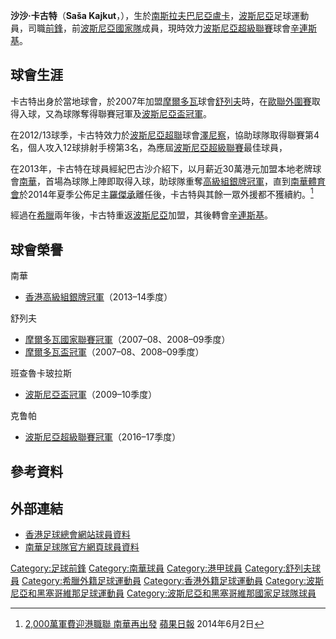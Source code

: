 {{Infobox football biography
| name        = 卡古特 <br> Saša Kajkut
| image       = Saša Kajkut.JPG
| image_size  = 240
| fullname    = Saša Kajkut
| birth_date  = {{birth date and age|1984|07|07|df=y}}
| birth_place = [[南斯拉夫|南斯拉夫]]，[[巴尼亞盧卡|巴尼亞盧卡]]
| height      = {{convert|1.88|m|ftin|0|abbr=on}}
| position    = [[前鋒_(足球)|前鋒]]
| currentclub = [[莫斯塔爾辛連斯基克羅埃西亞體育會|辛連斯基]]
| clubnumber  = 10
| youthyears1 = 2002–2003
| youthclubs1 = {{link-en|奧林班其巴尼亞盧卡|FK Omladinac Banja Luka}}
| years1 = 2003–2004  | clubs1 = [[巴尼亞盧卡戰士足球俱樂部|班查魯卡玻拉斯]]     | caps1 = 17 | goals1 = 3 
| years2 = 2005–2006  | clubs2 = {{link-en|卡爾洛瓦茨足球俱樂部|NK Karlovac|卡爾洛瓦茨}}                  | caps2 = 14 | goals2= 5
| years3 = 2006        | clubs3 = [[扎達爾足球俱樂部|扎達爾]]                     | caps3 = 10 | goals3 = 8 
| years4 = 2006–2007  | clubs4 = {{link-en|保莫雷克|NK Pomorac 1921}}                | caps4 = 25 | goals4 = 5
| years5 = 2007–2008  | clubs5 = [[舒列夫足球會|舒列夫]]                         | caps5 = 23 | goals5 = 5
| years6 = 2008–2010  | clubs6 = [[巴尼亞盧卡戰士足球俱樂部|班查魯卡玻拉斯]]     | caps6 = 35 | goals6 = 11
| years7 = 2010–2011  | clubs7 = [[巴庫足球會|巴庫]]                             | caps7 = 9  | goals7 = 1 
| years8 = 2011–2012  | clubs8 = [[巴尼亞盧卡戰士足球俱樂部|班查魯卡玻拉斯]]     | caps8 = 24 | goals8 = 9    
| years9 = 2012–2013  | clubs9 = [[澤尼察鋼鐵足球俱樂部|澤尼察]]                 | caps9 = 27 | goals9 = 15
| years10 = 2013–2014 | clubs10 = [[南華足球隊|南華]]                            | caps10 = 16 | goals10 = 9           
| years11 = 2014–2015 | clubs11 = [[AOK卡基拿|卡基拿]]                           | caps11 = 27 | goals11 = 5  
| years12 = 2015–2016 | clubs12 = [[韋里亞足球俱樂部|韋里亞]]                    | caps12 = 20 | goals12 = 8
| years13 = 2016–2017 | clubs13 = {{link-en|克鲁帕|FK Krupa}}                        | caps13 = 8 | goals13 = 5
| years14 = 2017–     | clubs14 = [[莫斯塔爾辛連斯基克羅埃西亞體育會|辛連斯基]]  | caps14 = 10 | goals14 = 2
| nationalyears1 = 2009
| nationalteam1  = [[波斯尼亞和黑塞哥維那國家足球隊|波斯尼亞]]
| nationalcaps1  = 1 
| nationalgoals1 = 0
| pcupdate = 11:08, 21 January 2016 (UTC)
}}
'''沙沙·卡古特'''（'''Saša Kajkut'''，{{bd|1984年|7月7日|catIdx=C}}），生於[[南斯拉夫|南斯拉夫]][[巴尼亞盧卡|巴尼亞盧卡]]，[[波斯尼亞|波斯尼亞]]足球運動員，司職[[前鋒_(足球)|前鋒]]，前[[波斯尼亞和黑塞哥維那國家足球隊|波斯尼亞國家隊]]成員，現時效力[[波斯尼亞和黑塞哥維那超級足球聯賽|波斯尼亞超級聯賽]]球會[[莫斯塔爾辛連斯基克羅埃西亞體育會|辛連斯基]]。

==球會生涯==
卡古特出身於當地球會{{link-en|奧林班其巴尼亞盧卡|FK Omladinac Banja Luka}}，於2007年加盟[[摩爾多瓦|摩爾多瓦]]球會[[舒列夫足球會|舒列夫]]時，在[[歐洲聯賽冠軍盃|歐聯外圍賽]]取得入球，又為球隊奪得聯賽冠軍及[[波斯尼亞和黑塞哥維那盃|波斯尼亞盃冠軍]]。

在2012/13球季，卡古特效力於[[波斯尼亞和黑塞哥維那超級足球聯賽|波斯尼亞超聯]]球會[[澤尼察鋼鐵足球俱樂部|澤尼察]]，協助球隊取得聯賽第4名，個人攻入12球排射手榜第3名，為應屆[[波斯尼亞和黑塞哥維那超級足球聯賽|波斯尼亞超級聯賽]]最佳球員，

在2013年，卡古特在球員經紀巴古沙介紹下，以月薪近30萬港元加盟本地老牌球會[[南華足球隊|南華]]，首場為球隊上陣即取得入球，助球隊重奪[[香港高級組銀牌|高級組銀牌冠軍]]，直到[[南華足球隊|南華體育會]]於2014年夏季公佈足主[[羅傑承|羅傑承]]離任後，卡古特與其餘一眾外援都不獲續約。<ref>[http://hk.apple.nextmedia.com/sports/art/20140602/18741103 2,000萬軍費迎港職聯 南華再出發] {{Wayback|url=http://hk.apple.nextmedia.com/sports/art/20140602/18741103 |date=20170917124736 }} [[蘋果日報|蘋果日報]] 2014年6月2日</ref>

經過在[[希臘|希臘]]兩年後，卡古特重返[[波斯尼亞|波斯尼亞]]加盟{{link-en|克鲁帕|FK Krupa}}，其後轉會[[莫斯塔爾辛連斯基克羅埃西亞體育會|辛連斯基]]。

==球會榮譽==
;南華
* [[香港高級組銀牌|香港高級組銀牌冠軍]]（2013–14季度）
;舒列夫
* [[摩爾多瓦國家足球聯賽|摩爾多瓦國家聯賽冠軍]]（2007–08、2008–09季度）
* [[摩爾多瓦盃|摩爾多瓦盃冠軍]]（2007–08、2008–09季度）
;班查魯卡玻拉斯
* [[波斯尼亞和黑塞哥維那盃|波斯尼亞盃冠軍]]（2009–10季度）
;克鲁帕
* [[波斯尼亞和黑塞哥維那超級足球聯賽|波斯尼亞超級聯賽冠軍]]（2016–17季度）

==參考資料==
{{reflist}}

==外部連結==
* [http://www.hkfa.com/ch/club/2/detail?player=12622 香港足球總會網站球員資料] {{Wayback|url=http://www.hkfa.com/ch/club/2/detail?player=12622 |date=20131013212432 }}
* [http://www.southchinafc.com/template?series=3&article=12169 南華足球隊官方網頁球員資料] {{Wayback|url=http://www.southchinafc.com/template?series=3&article=12169 |date=20140201163714 }}

{{DEFAULTSORT:Kajkut,Sasa}}
[[Category:足球前鋒|Category:足球前鋒]]
[[Category:南華球員|Category:南華球員]]
[[Category:港甲球員|Category:港甲球員]]
[[Category:舒列夫球員|Category:舒列夫球員]]
[[Category:希臘外籍足球運動員|Category:希臘外籍足球運動員]]
[[Category:香港外籍足球運動員|Category:香港外籍足球運動員]]
[[Category:波斯尼亞和黑塞哥維那足球運動員|Category:波斯尼亞和黑塞哥維那足球運動員]]
[[Category:波斯尼亞和黑塞哥維那國家足球隊球員|Category:波斯尼亞和黑塞哥維那國家足球隊球員]]